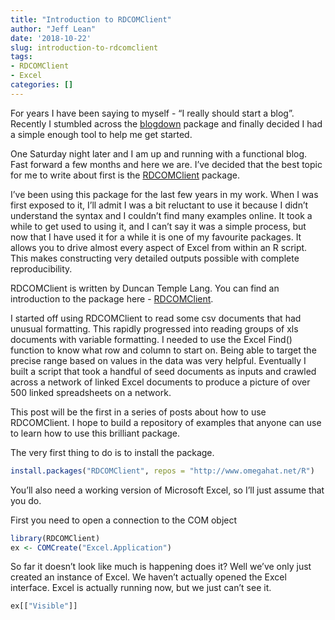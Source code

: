 ```yaml
---
title: "Introduction to RDCOMClient"
author: "Jeff Lean"
date: '2018-10-22'
slug: introduction-to-rdcomclient
tags:
- RDCOMClient
- Excel
categories: []
---
```


For years I have been saying to myself - "I really should start a blog". Recently I stumbled across the [blogdown](https://bookdown.org/yihui/blogdown/) package and finally decided I had a simple enough tool to help me get started.

One Saturday night later and I am up and running with a functional blog. Fast forward a few months and here we are. I've decided that the best topic for me to write about first is the [RDCOMClient](http://www.omegahat.net/RDCOMClient/Docs/introduction.html) package.

I've been using this package for the last few years in my work. When I was first exposed to it, I'll admit I was a bit reluctant to use it because I didn't understand the syntax and I couldn't find many examples online. It took a while to get used to using it, and I can't say it was a simple process, but now that I have used it for a while it is one of my favourite packages. It allows you to drive almost every aspect of Excel from within an R script. This makes constructing very detailed outputs possible with complete reproducibility.

RDCOMClient is written by Duncan Temple Lang. You can find an introduction to the package here - [RDCOMClient](http://www.omegahat.net/RDCOMClient/Docs/introduction.html). 

I started off using RDCOMClient to read some csv documents that had unusual formatting. This rapidly progressed into reading groups of xls documents with variable formatting. I needed to use the Excel Find() function to know what row and column to start on. Being able to target the precise range based on values in the data was very helpful. Eventually I built a script that took a handful of seed documents as inputs and crawled across a network of linked Excel documents to produce a picture of over 500 linked spreadsheets on a network.

This post will be the first in a series of posts about how to use RDCOMClient. I hope to build a repository of examples that anyone can use to learn how to use this brilliant package.

The very first thing to do is to install the package.

```r
install.packages("RDCOMClient", repos = "http://www.omegahat.net/R")
```

You'll also need a working version of Microsoft Excel, so I'll just assume that you do. 

First you need to open a connection to the COM object

```r
library(RDCOMClient)
ex <- COMCreate("Excel.Application")
```

So far it doesn't look like much is happening does it? Well we've only just created an instance of Excel. We haven't actually opened the Excel interface. Excel is actually running now, but we just can't see it.


```r
ex[["Visible"]]
```












